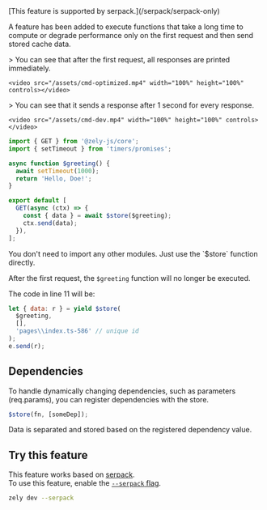 <Box type="warning" title="serpack only">
  [This feature is supported by serpack.](/serpack/serpack-only)
</Box>

A feature has been added to execute functions that take a long time to compute or degrade performance only on the first request and then send stored cache data.

<Tabs>
  <TabItem id="With $store">
    > You can see that after the first request, all responses are printed immediately.

    <video src="/assets/cmd-optimized.mp4" width="100%" height="100%" controls></video>

  </TabItem>
  <TabItem id="Without $store">
    > You can see that it sends a response after 1 second for every response.

    <video src="/assets/cmd-dev.mp4" width="100%" height="100%" controls></video>

  </TabItem>
</Tabs>

```ts
import { GET } from '@zely-js/core';
import { setTimeout } from 'timers/promises';

async function $greeting() {
  await setTimeout(1000);
  return 'Hello, Doe!';
}

export default [
  GET(async (ctx) => {
    const { data } = await $store($greeting);
    ctx.send(data);
  }),
];
```

<Box type="tip">
  You don't need to import any other modules. Just use the `$store` function directly.
</Box>

After the first request, the `$greeting` function will no longer be executed.

<Box type="info">

The code in line 11 will be:

```js
let { data: r } = yield $store(
  $greeting,
  [],
  'pages\\index.ts-586' // unique id
);
e.send(r);
```

</Box>

## Dependencies

To handle dynamically changing dependencies, such as parameters (req.params),
you can register dependencies with the store.

```ts
$store(fn, [someDep]);
```

Data is separated and stored based on the registered dependency value.

## Try this feature

This feature works based on [serpack](/serpack).  
To use this feature, enable the [`--serpack` flag](/serpack/introduction).

```bash
zely dev --serpack
```
